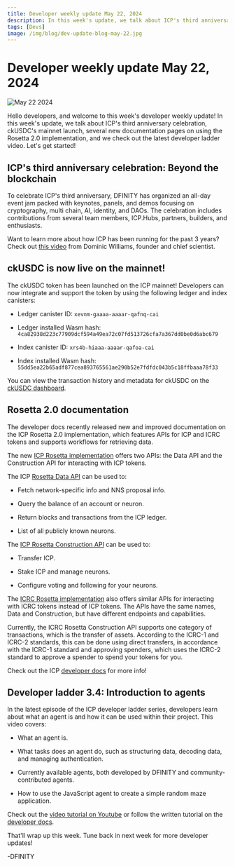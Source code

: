 ```yaml
---
title: Developer weekly update May 22, 2024
description: In this week's update, we talk about ICP's third anniversary celebration, several new documentation pages on using the Rosetta 2.0 implementation, and we check out the latest developer ladder video.
tags: [Devs]
image: /img/blog/dev-update-blog-may-22.jpg
---
```


# Developer weekly update May 22, 2024

![May 22 2024](../../static/img/blog/dev-update-blog-may-22.jpg)

Hello developers, and welcome to this week's developer weekly update! In this week's update, we talk about ICP's third anniversary celebration, ckUSDC's mainnet launch, several new documentation pages on using the Rosetta 2.0 implementation, and we check out the latest developer ladder video. Let's get started!

## ICP's third anniversary celebration: Beyond the blockchain

To celebrate ICP's third anniversary, DFINITY has organized an all-day event jam packed with keynotes, panels, and demos focusing on cryptography, multi chain, AI, identity, and DAOs. The celebration includes contributions from several team members, ICP.Hubs, partners, builders, and enthusiasts.

Want to learn more about how ICP has been running for the past 3 years? Check out [this video](https://twitter.com/dominic_w/status/1793391153326285102) from Dominic Williams, founder and chief scientist.

## ckUSDC is now live on the mainnet!

The ckUSDC token has been launched on the ICP mainnet! Developers can now integrate and support the token by using the following ledger and index canisters:

- Ledger canister ID: `xevnm-gaaaa-aaaar-qafnq-cai`

- Ledger installed Wasm hash: `4ca82938d223c77909dcf594a49ea72c07fd513726cfa7a367dd0be0d6abc679`

- Index canister ID: `xrs4b-hiaaa-aaaar-qafoa-cai`

- Index installed Wasm hash: `55dd5ea22b65adf877cea893765561ae290b52e7fdfdc043b5c18ffbaaa78f33`

You can view the transaction history and metadata for ckUSDC on the [ckUSDC dashboard](https://sv3dd-oaaaa-aaaar-qacoa-cai.raw.icp0.io/dashboard).

## Rosetta 2.0 documentation

The developer docs recently released new and improved documentation on the ICP Rosetta 2.0 implementation, which features APIs for ICP and ICRC tokens and supports workflows for retrieving data.

The new [ICP Rosetta implementation](https://internetcomputer.org/docs/current/developer-docs/defi/rosetta/icp_rosetta/) offers two APIs: the Data API and the Construction API for interacting with ICP tokens.

The ICP [Rosetta Data API](https://internetcomputer.org/docs/current/developer-docs/defi/rosetta/icp_rosetta/data_api/) can be used to:

- Fetch network-specific info and NNS proposal info.

- Query the balance of an account or neuron.

- Return blocks and transactions from the ICP ledger.

- List of all publicly known neurons.

The [ICP Rosetta Construction API](https://internetcomputer.org/docs/current/developer-docs/defi/rosetta/icp_rosetta/construction_api/) can be used to:

- Transfer ICP.

- Stake ICP and manage neurons.

- Configure voting and following for your neurons.

The [ICRC Rosetta implementation](https://internetcomputer.org/docs/current/developer-docs/defi/rosetta/icrc_rosetta/) also offers similar APIs for interacting with ICRC tokens instead of ICP tokens. The APIs have the same names, Data and Construction, but have different endpoints and capabilities.

Currently, the ICRC Rosetta Construction API supports one category of transactions, which is the transfer of assets. According to the ICRC-1 and ICRC-2 standards, this can be done using direct transfers, in accordance with the ICRC-1 standard and approving spenders, which uses the ICRC-2 standard to approve a spender to spend your tokens for you.

Check out the ICP [developer docs](https://internetcomputer.org/docs/current/developer-docs/defi/rosetta/icp_rosetta/) for more info!

## Developer ladder 3.4: Introduction to agents

In the latest episode of the ICP developer ladder series, developers learn about what an agent is and how it can be used within their project. This video covers:

- What an agent is.

- What tasks does an agent do, such as structuring data, decoding data, and managing authentication.

- Currently available agents, both developed by DFINITY and community-contributed agents.

- How to use the JavaScript agent to create a simple random maze application.

Check out the [video tutorial on Youtube](https://www.youtube.com/watch?v=8Z_w_JQkxfk) or follow the written tutorial on the [developer docs](/docs/current/tutorials/developer-liftoff/level-3/3.4-intro-to-agents).

That'll wrap up this week. Tune back in next week for more developer updates!

-DFINITY
